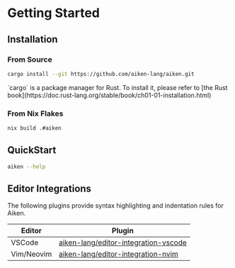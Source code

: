 
# Getting Started

## Installation

### From Source

```sh
cargo install --git https://github.com/aiken-lang/aiken.git
```

<Callout type="info">
  `cargo` is a package manager for Rust. To install it, please refer to [the
  Rust book](https://doc.rust-lang.org/stable/book/ch01-01-installation.html)
</Callout>

### From Nix Flakes

```sh
nix build .#aiken
```

## QuickStart

```sh
aiken --help
```

## Editor Integrations

The following plugins provide syntax highlighting and indentation rules for Aiken.

| Editor     | Plugin                                                                                          |
| ---------- | ----------------------------------------------------------------------------------------------- |
| VSCode     | [aiken-lang/editor-integration-vscode](https://github.com/aiken-lang/editor-integration-vscode) |
| Vim/Neovim | [aiken-lang/editor-integration-nvim](https://github.com/aiken-lang/editor-integration-nvim)     |
